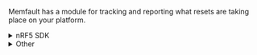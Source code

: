 Memfault has a module for tracking and reporting what resets are taking place on
your platform.

<details>

<summary> nRF5 SDK </summary>

Add the following file to your build system:

```
  ${MEMFAULT_SDK_ROOT}/ports/nrf5_sdk/memfault_platform_metrics.c
```

</details>

<details>

<summary> Other </summary>

#### Implement `memfault_reboot_reason_get()`

<details>

<summary> EFM/EFR (Gecko SDK) </summary>

Add the following file to your build system:

```
  ${MEMFAULT_SDK_ROOT}/ports/emlib/rmu_reboot_tracking.c
```

</details>

<details>

<summary> STM32CubeF4 </summary>

Add the following file to your build system:

```
  ${MEMFAULT_SDK_ROOT}/ports/stm32cube/f4/rcc_reboot_tracking.c
```

</details>

<details>

<summary> STM32CubeL4 </summary>

Add the following file to your build system:

```
  ${MEMFAULT_SDK_ROOT}/ports/stm32cube/l4/rcc_reboot_tracking.c
```

</details>

<details>

<summary> STM32CubeWB </summary>

Add the following file to your build system:

```
  ${MEMFAULT_SDK_ROOT}/ports/stm32cube/wb/rcc_reboot_tracking.c
```

</details>

<details>

<summary> NXP S32 SDK </summary>

Add the following file to your build system:

```
  ${MEMFAULT_SDK_ROOT}/ports/s32sdk/rcm_reboot_tracking.c
```

</details>

<details>

<summary> Other </summary>

Implement the following function for your MCU. The ports listed above serve as a
good reference.

```c
//! @file memfault_platform_port.c

void memfault_reboot_reason_get(sResetBootupInfo *info) {
  const uint32_t reset_cause = 0; // TODO: Populate with MCU reset reason
  eMemfaultRebootReason reset_reason = kMfltRebootReason_Unknown;

  // TODO: Convert MCU specific reboot reason to memfault enum

  *info = (sResetBootupInfo) {
    .reset_reason_reg = reset_cause,
    .reset_reason = reset_reason,
  };
}
```

</details>

#### Allocate noinit region & Collect Reboot Info

Add the following to your `memfault_platform_port.c`

```c
//! @file memfault_platform_port.c

MEMFAULT_PUT_IN_SECTION(".noinit.mflt_reboot_tracking")
static uint8_t s_reboot_tracking[MEMFAULT_REBOOT_TRACKING_REGION_SIZE];

void memfault_platform_reboot_tracking_boot(void) {
  sResetBootupInfo reset_info = { 0 };
  memfault_reboot_reason_get(&reset_info);
  memfault_reboot_tracking_boot(s_reboot_tracking, &reset_info);
}
```

:::note

It's expected that `s_reboot_tracking` is placed in "noinit" RAM. That is, a
region of RAM not initialized on bootup or used by your bootloaders. This can be
achieved by adding a "noinit" section to your linker script.

:::

</details>
